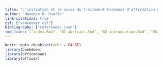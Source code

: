 ```yaml
---
title: "L'initiation et le suivi du traitement hormonal d'affirmation de genre en médecine générale : résultats d'une étude de cohorte et recommandations pour la pratique clinique"
author: "Maxence R. Ouafik"
link-citations: true
csl: ["vancouver.csl"]
bibliography: ["references.json"]
rmd_files: ("index.Rmd", "01-abstract.Rmd", "02-introduction.Rmd", "03-methodology.Rmd", "04-results.Rmd", "05-discussion.Rmd", "06-conclusion.Rmd", "07-references.Rmd", "08-appendix.Rmd")
---
```


```r
knitr::opts_chunk$set(echo = FALSE)
library(bookdown)
library(officedown)
library(officer)
```
